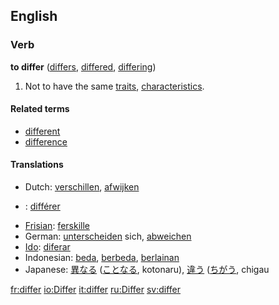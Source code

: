 ==English==
=== Verb ===
'''to differ''' ([[differs]], [[differed]], [[differing]])

# Not to have the same [[traits]], [[characteristic|characteristics]].

====Related terms====
*[[different]]
*[[difference]]

==== Translations ====
*Dutch: [[verschillen]], [[afwijken]]
*{{Fr}}: [[différer]]
*[[Frisian]]: [[ferskille]]
*German: [[unterscheiden]] sich, [[abweichen]]
*[[Ido]]: [[diferar]]
*Indonesian: [[beda]], [[beda|berbeda]], [[lain|berlainan]]
*Japanese: [[異なる]] ([[ことなる]], kotonaru), [[違う]] ([[ちがう]], chigau

[[fr:differ]]
[[io:Differ]]
[[it:differ]]
[[ru:Differ]]
[[sv:differ]]
